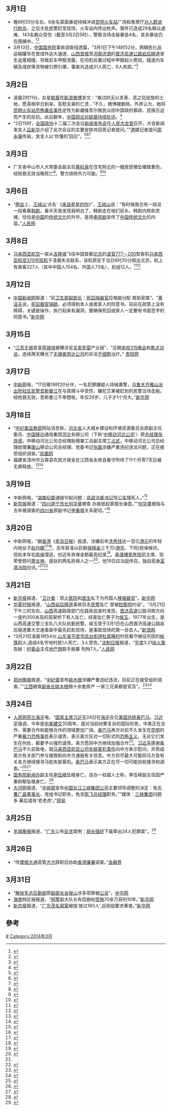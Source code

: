 <noinclude>{{MonthInNewsChina|2014|3}}</noinclude>

== 3月1日 ==
* 晚9时20分左右，8余名蒙面暴徒持械冲进[[昆明火车站|昆明火车站]]广场和售票厅[[2014年昆明火车站暴力恐怖袭击事件|对人群进行砍杀]]，之后大批民警赶至现场，火车站内传出枪声。案件已造成29名群众遇难、143名群众受伤（截至3月2日5时），警察当场击毙暴徒4名，其余暴徒仍在围捕中。<ref>{{Cite news |url=http://politics.people.com.cn/n/2014/0302/c1001-24502831.html |title=昆明火车站暴力恐怖事件直击--时政--人民网 |accessdate=2021-12-10 |archive-date=2021-12-10 |archive-url=https://web.archive.org/web/20211210045128/http://politics.people.com.cn/n/2014/0302/c1001-24502831.html }}</ref><ref>{{Cite news |url=http://photo.china.com.cn/zhuanti/node_7199358.htm |title=昆明暴恐事件_中国网 图片中国 |accessdate=2021-12-10 |archive-date=2021-12-10 |archive-url=https://web.archive.org/web/20211210050528/http://photo.china.com.cn/zhuanti/node_7199358.htm }}</ref>
* 3月13日，[[中华人民共和国国务院|中国国务院]]事故调查组透露，“3月1日下午14时52分，两辆危化品运输罐车在晋煤外运大通道、[[山西|山西]][[晋城|晋城]]至[[河南|河南]][[济源|济源]]的[[晋济|晋济]][[高速公路|高速公路]][[岩后隧道|岩后隧道]]发生追尾相撞，导致前车甲醇泄露，在司机处置过程中甲醇起火燃烧，隧道内车辆及煤炭等货物被引燃引爆，事故共造成31人死亡、9人失踪。”<ref>{{Cite news |url=http://auto.people.com.cn/n/2014/0314/c1005-24636781.html |title=晋济高速山西晋城段隧道爆炸致31人遇难9人失踪--人民网汽车--人民网 |accessdate=2021-12-10 |archive-date=2018-09-26 |archive-url=https://web.archive.org/web/20180926221625/http://auto.people.com.cn/n/2014/0314/c1005-24636781.html }}</ref>

== 3月2日 ==

*凌晨2时11分，女星[[姚晨|姚晨]]在[[新浪微博|新浪微博]]发文：“难过的无以言表，恶之花绽放的土地，愿真相早日到来，告慰无辜的亡灵...”不久，微博被删除。外界认为，她将[[2014年昆明火车站暴力恐怖袭击事件|昆明火车站恐怖袭击事件]]定性为新疆维吾尔族民众因中国政府暴政、民族压迫而产生的反抗。此后数年，[[姚晨恶之花事件|中国舆论对姚晨持续批评]]。<ref>{{Cite news |url=https://www.guancha.cn/FaZhi/2014_03_02_210038.shtml |title=昆明火车站暴力恐怖案件后大V微博评论 姚晨称是恶之花绽放的土地 |accessdate=2021-12-14 |archive-date=2019-08-29 |archive-url=https://web.archive.org/web/20190829075701/https://www.guancha.cn/FaZhi/2014_03_02_210038.shtml }}</ref>
* “2日15时，[[全国政协|全国政协]]十二届二次会议[[新闻发布会|新闻发布会]]在[[人民大会堂|人民大会堂]]召开，大会新闻发言人[[吕新华|吕新华]]介绍了此次会议的主要安排并回答记者提问。”“[[港|港]]媒记者提问[[周永康|周永康]]传闻，发言人以‘你懂的’回应”。<ref>{{Cite news |url=http://news.cnr.cn/native/gd/20151222/t20151222_520887292.shtml |title=政协发言人吕新华卸任 曾以“你懂的”答周永康案_央广网 |accessdate=2021-12-14 |archive-date=2021-12-14 |archive-url=https://web.archive.org/web/20211214075027/http://news.cnr.cn/native/gd/20151222/t20151222_520887292.shtml }}</ref><ref>{{Cite news |url=https://m.huanqiu.com/article/9CaKrnJVRT3 |title=吕新华忆“你懂的”：当时没人给我周永康案提示 |accessdate=2021-12-14 |archive-date=2021-12-14 |archive-url=https://web.archive.org/web/20211214075022/https://m.huanqiu.com/article/9CaKrnJVRT3 }}</ref><ref>{{Cite news |url=http://www.xinhuanet.com/politics/2015-03/02/c_1114492681.htm |title=“你懂的”“很任性”：吕新华再秀流行语秀出中国“打虎”力度-新华网 |accessdate=2021-12-14 |archive-date=2021-12-14 |archive-url=https://web.archive.org/web/20211214075030/http://www.xinhuanet.com/politics/2015-03/02/c_1114492681.htm }}</ref>

== 3月3日 ==
*广东省中山市人大常委会副主任[[黄标泉|黄标泉]]在住宅附近的一幢居民楼坠楼致重伤，经抢救无效当晚死亡<ref>{{Cite news|url=http://district.ce.cn/newarea/sddy/201403/03/t20140303_2406166.shtml|title=中山市人大常委会副主任黄标泉坠楼(图|3=简历）_中国经济网——国家经济门户|accessdate=2021-12-10|archive-date=2021-12-10|archive-url=https://web.archive.org/web/20211210205845/http://district.ce.cn/newarea/sddy/201403/03/t20140303_2406166.shtml}}</ref>，警方排除外力可能。<ref>{{Cite news |url=https://www.chinanews.com.cn/gn/2014/07-31/6446294.shtml |title=媒体称今年已至少31名官员非正常死亡 自杀者居多-中新网 |accessdate=2021-12-10 |archive-date=2021-12-10 |archive-url=https://web.archive.org/web/20211210053839/https://www.chinanews.com.cn/gn/2014/07-31/6446294.shtml }}</ref><ref>{{Cite news |url=http://cpc.people.com.cn/n/2014/0304/c83084-24520703.html |title=中山市人大常委会副主任黄标泉坠楼抢救无效死亡--新闻报道-人民网 |accessdate=2021-12-10 |archive-date=2021-12-10 |archive-url=https://web.archive.org/web/20211210054829/http://cpc.people.com.cn/n/2014/0304/c83084-24520703.html }}</ref>

== 3月6日 ==
* “[[两会|两会]]上，[[王岐山|王岐山]]‘点名’《[[来自星星的你|来自星星的你]]》”，[[王岐山|王岐山]]说：“有时候我也有一段没一段看看[[韩剧|韩剧]]，看半天我发现我明白了，韩剧走在咱们前头。韩剧内核和灵魂，恰恰是[[中国|中国]]的[[传统文化|传统文化]]的升华，是用[[电视剧|电视剧]]宣传了[[中国|中国]][[传统文化|传统文化]]的内容。”[http://he.people.com.cn/n/2014/0306/c192235-20716282.html 人民网]{{Wayback|url=http://he.people.com.cn/n/2014/0306/c192235-20716282.html |date=20180926215858 }}
== 3月8日 ==
* [[马来西亚航空|马来西亚航空]]一架从[[吉隆坡|吉隆坡]]飞往中国首都[[北京|北京]]的[[波音777|波音777－200]]型客机[[马来西亚航空370号班机空难|马来西亚航空370号班机]]于凌晨失去联系，该机原定于当日6时30分抵达北京。机上有乘客227人（其中中国人154名、外国人73名），机组12人。<ref>{{Cite news |url=http://covid-19.chinadaily.com.cn/hqgj/jryw/2014-03-08/content_11359404.html |title=一架吉隆坡飞北京航班失去联系 机上有160名中国人- 中国日报网 |accessdate=2021-12-14 |archive-date=2021-12-14 |archive-url=https://web.archive.org/web/20211214075108/http://covid-19.chinadaily.com.cn/hqgj/jryw/2014-03-08/content_11359404.html }}</ref><ref>{{Cite news |url=https://www.chinanews.com.cn/gn/2014/03-08/5926519.shtml |title=一架吉隆坡飞北京航班失去联系 机上有160名中国人-中新网 |accessdate=2021-12-14 |archive-date=2021-12-14 |archive-url=https://web.archive.org/web/20211214075418/https://www.chinanews.com.cn/gn/2014/03-08/5926519.shtml }}</ref>
== 3月12日 ==
* [[中国新闻网|中国新闻网]]报道：“前[[卫生部|卫生部]][[副部长|副部长]]：[[死囚|死囚]][[器官捐献|捐器官]]应电脑分配 救助家属”。“[[黄洁夫|黄洁夫]]说，[[死囚|死囚]][[器官捐献|器官捐献]]，必须得到本人或者家人的同意书。目前在政策上没有障碍，关键是操作，执行起来有漏洞，要确保死囚或家人一定要有书面签字的同意书。”[http://news.xinhuanet.com/gongyi/2014-03/13/c_126262731.htm 新华网]{{Wayback|url=http://news.xinhuanet.com/gongyi/2014-03/13/c_126262731.htm |date=20140407233411 }}
== 3月15日 ==
* “[[江苏|江苏]][[无锡|无锡]]首富[[蒋锡培|蒋锡培]]被曝涉足[[买卖死婴|买卖死婴]]产业链”，“近期[[中国中央电视台|央视]][[315晚会|315晚会]]和[[焦点访谈|焦点访谈]]，连续两天曝光了[[无锡|无锡]][[奥思达公司|奥思达公司]]的非法[[干细胞|干细胞]]治疗。” [http://www.gywb.cn/content/2014-03/20/content_503137.htm 贵阳网]{{Wayback|url=http://www.gywb.cn/content/2014-03/20/content_503137.htm |date=20181005135703 }}
== 3月17日 ==
* [[中新网|中新网]]电，“17日晚19时20分许，一名犯罪嫌疑人持械袭警，[[乌鲁木齐|乌鲁木齐]][[雅山|雅山]][[派出所|派出所]][[社区|社区]][[民警|民警]][[吾斯曼江|吾斯曼江]]在与其搏斗中受伤，嫌犯艾某被赶到的民警当场击毙。经抢救无效，吾斯曼江不幸牺牲，年仅29岁，儿子才1个月大。”[https://web.archive.org/web/20140320232355/http://www.yn.xinhuanet.com/v/2014-03/20/c_133199960.htm 新华网]
== 3月18日 ==
* “[[中纪委|中纪委]][[监察部|监察部]]网站消息称，[[河北省|河北省]]人大城乡建设和环境资源委员会原副主任委员、[[中国移动|中国移动]]通信集团[[河北|河北]]有限公司（下称'[[中移动|中移动]][[河北|河北]][[公司|公司]]'）原[[总经理|总经理]][[张连德|张连德]]，中移动河北公司总经理助理兼工会副主席[[丁占武|丁占武]]，中移动河北公司总经理助理兼[[唐山|唐山]]移动公司总经理、党委书记[[张磊|张磊]]涉嫌严重违纪违法问题，正在接受组织调查。”[http://hainan.ifeng.com/news/jujiao/detail_2014_03/19/2000172_0.shtml 凤凰网]{{Wayback|url=http://hainan.ifeng.com/news/jujiao/detail_2014_03/19/2000172_0.shtml |date=20180926212938 }}
* 福建省漳州市云霄县农民方俊金在江西省永修县看守所待了11个月零7天后被无罪释放。<ref>{{Cite news |url=https://www.chinanews.com.cn/fz/2014/03-26/5997389.shtml |title=福建农民被冤成跨省逃犯 被关11个月后无罪释放-中新网 |accessdate=2021-12-10 |archive-date=2021-12-10 |archive-url=https://web.archive.org/web/20211210054829/https://www.chinanews.com.cn/fz/2014/03-26/5997389.shtml }}</ref><ref>{{Cite news |url=http://covid-19.chinadaily.com.cn/micro-reading/dzh/2014-03-26/content_11477498.html |title=福建农民被冤成跨省逃犯 无罪释放后申请国家赔偿- Micro Reading |accessdate=2021-12-10 |archive-date=2021-12-10 |archive-url=https://web.archive.org/web/20211210024212/http://covid-19.chinadaily.com.cn/micro-reading/dzh/2014-03-26/content_11477498.html }}</ref>
== 3月19日 ==
* 中新网电，“[[湖南|湖南]][[纪委|纪委]]通报10起问题：[[县|县]][[政法委书记|政法委书记]]驾[[公车|公车]]撞死人。”<ref name="#1">{{Cite news |url=http://china.haiwainet.cn/n/2014/0319/c345646-20425257.html |title=湖南纪委通报10起问题：县政法委书记驾公车撞死人--时政--海外网 |accessdate=2021-12-10 |archive-date=2018-10-07 |archive-url=https://web.archive.org/web/20181007020033/http://china.haiwainet.cn/n/2014/0319/c345646-20425257.html }}</ref>
* [[新京报|新京报]]报道：“[[四川|四川]][[遂宁|遂宁]][[市长|市长]][[何华章|何华章]]被查 办报纸起家擅长操盘。”“[[何华章|何华章]]被指与去年被调查的[[四川省|四川省]]原副书记[[李春城|李春城]]关系密切。”<ref>{{Cite news |url=https://web.archive.org/web/20140320205937/http://www.sd.xinhuanet.com/news/2014-03/20/c_119860901.htm |title=四川遂宁市长何华章被查 办报纸起家擅长操盘_新华网山东频道 |date=2014-03-20 |accessdate=2021-12-10}}</ref>
== 3月20日 ==
* 中新网电，“据[[香港|香港]]《[[星岛日报|星岛日报]]》报道，涉嫌前年[[洗黑钱|洗黑钱]]达一百亿[[港元|港元]]的年轻内地女子[[赵丹娜|赵丹娜]]<ref>{{Cite news |url=http://covid-19.chinadaily.com.cn/hqgj/jryw/2014-03-14/content_11400620.html |title=内地女子涉嫌在香港洗钱100亿潜逃 法庭传担保人(图)- 中国日报网 |accessdate=2021-12-10 |archive-date=2021-12-10 |archive-url=https://web.archive.org/web/20211210055821/http://covid-19.chinadaily.com.cn/hqgj/jryw/2014-03-14/content_11400620.html }}</ref><ref>{{Cite news |url=https://china.huanqiu.com/article/9CaKrnJEDUI |title=内地女子在港用8个户口洗百亿港元黑钱后潜逃 |accessdate=2021-12-10 |archive-date=2021-12-10 |archive-url=https://web.archive.org/web/20211210040321/https://china.huanqiu.com/article/9CaKrnJEDUI }}</ref>，去年获准以巨额[[保释金|保释金]]三千万([[港币|港币]]，下同)担保候讯，但赵本年初[[弃保|弃保]]潜逃，创近年弃保金额最高纪录<ref>{{Cite news |url=https://finance.huanqiu.com/article/9CaKrnJEDxX |title=内地女子赴港洗100亿黑钱 弃巨额保释金潜逃 |accessdate=2021-12-10 |archive-date=2021-12-10 |archive-url=https://web.archive.org/web/20211210053823/https://finance.huanqiu.com/article/9CaKrnJEDxX }}</ref>。[[香港博爱医院|香港博爱医院]]前主席、现荣誉顾问[[萧炎坤|萧炎坤]]，是赵的两名担保人之一<ref>{{Cite news |url=https://www.chinanews.com.cn/ga/2014/04-08/6036952.shtml |title=内地女子在港洗钱百亿港币潜逃 担保人千万元充公-中新网 |accessdate=2021-12-10 |archive-date=2021-12-10 |archive-url=https://web.archive.org/web/20211210053823/https://www.chinanews.com.cn/ga/2014/04-08/6036952.shtml }}</ref>，他19日应法庭传召，独自现身[[荃湾法院|荃湾法院]]应讯。”<ref name="#1"/><ref>{{Cite news |url=http://news.youth.cn/sh/201404/t20140409_4991353.htm |title=90后无业女孩洗钱百亿潜逃 4千万保释金被充公新闻频道__中国青年网 |accessdate=2021-12-10 |archive-date=2021-12-10 |archive-url=https://web.archive.org/web/20211210054801/http://news.youth.cn/sh/201404/t20140409_4991353.htm }}</ref>

== 3月21日 ==
* [[新京报|新京报]]报道，“[[卫计委|卫计委]]：禁止[[医院|医院]]和[[医生|医生]]私下为外国人[[中华人民共和国的器官移植|移植器官]]”。[http://news.xinhuanet.com/2014-03/21/c_119873432.htm 新华网]{{Wayback|url=http://news.xinhuanet.com/2014-03/21/c_119873432.htm |date=20140408220534 }}
* [[华夏时报|华夏时报]]报道，“[[山西|山西]][[岩后隧道|岩后隧道]]事故目击[[民警|民警]]坠亡 曾被[[检察院|检察院]]约谈”。“3月21日下午三时左右，[[山西|山西]]高速路政部门在路政巡查时发现，[[晋济高速|晋济高速]]公路河南方向一座约300米高的高架桥下有人坠亡，经查坠亡男子为[[侯玉|侯玉]]，1977年出生，是山西高速交警三支队八大队执勤民警。侯玉曾于3月1日在山西晋济高速公路岩后隧道重大交通事故中最先赶赴现场，是事故现场的第一目击人。”[http://news.sina.com.cn/c/2014-03-23/094229772387.shtml 新浪网]{{Wayback|url=http://news.sina.com.cn/c/2014-03-23/094229772387.shtml |date=20180927035936 }}
*“3月21日凌晨1时54分,[[山东省|山东省]][[平度市|平度市]][[凤台街道|凤台街道]][[杜家疃村|杜家疃村]]村民看守被征农田的[[帐篷|帐篷]]起火,造成4名守地村民1人死亡、3人受伤。”[[法制日报|法制日报]]报道，“[[平度|平度]]3.21[[纵火案|纵火案]]告破：[[村委会|村委会]]主任[[地产商|地产商]]联手施暴 刑拘7人。”[http://leaders.people.com.cn/n/2014/0326/c58278-24737112.html 人民网]{{Wayback|url=http://leaders.people.com.cn/n/2014/0326/c58278-24737112.html |date=20180926221321 }}
== 3月22日 ==
*[[郑州晚报|郑州晚报]]报道，“[[中纪委|中纪委]]宣布[[姚木根|姚木根]]涉嫌严重违纪违法，目前正在接受组织调查。”“[[江西|江西]]被查[[副省长|副省长]][[姚木根|姚木根]]拥十余套房产 一家三兄弟都是官员”。<ref>{{Cite news |url=https://web.archive.org/web/20140329100056/http://ah.people.com.cn/n/2014/0329/c358314-20884102.html |title=江西被查副省长姚木根拥十余套房产 一家三兄弟都是官员--安徽频道--人民网 |date=2014-03-29 |accessdate=2021-12-14}}</ref><ref>{{Cite news |url=http://zqb.cyol.com/html/2015-12/19/nw.D110000zgqnb_20151219_9-02.htm |title=江西省原副省长姚木根受贿案一审宣判-中青在线 |accessdate=2021-12-14 |archive-date=2021-12-14 |archive-url=https://web.archive.org/web/20211214075028/http://zqb.cyol.com/html/2015-12/19/nw.D110000zgqnb_20151219_9-02.htm }}</ref>

== 3月24日 ==
*[[人民网|人民网]][[荷兰|荷兰]][[海牙|海牙]]电，“[[国家主席|国家主席]][[习近平|习近平]]24日在[[海牙|海牙]]会见[[美国总统|美国总统]][[奥巴马|奥巴马]]。[[习近平|习近平]]强调，今年是[[中美建交|中美建交]]35周年。面对当前纷繁复杂的国际形势，中美正在合作、需要合作和能够合作的领域更加广阔。[[奥巴马|奥巴马]]再次对前不久发生在[[昆明|昆明]]的严重[[暴力恐怖事件|暴力恐怖事件]]表示谴责，表示美方反对一切形式的[[恐怖主义|恐怖主义]]，无论它们发生在何处，都要予以强烈谴责。美方愿同中方继续加强合作<ref>{{Cite news |url=https://www.chinanews.com.cn/gn/2014/03-24/5987902.shtml |title=习近平会见美国总统奥巴马 感谢其就客机失联致电 -中新网 |accessdate=2021-12-10 |archive-date=2021-12-10 |archive-url=https://web.archive.org/web/20211210083658/https://www.chinanews.com.cn/gn/2014/03-24/5987902.shtml }}</ref>。[[习近平|习近平]]感谢[[奥巴马|奥巴马]]不久前致电，就[[马来西亚航空公司|马来西亚航空公司]][[失联客机事件|失联客机事件]]向中方表示慰问，并责成美方有关部门参与搜救和向中方通报有关信息。中方将尽最大可能同马方及有关各方继续搜寻马航失联客机。[[奥巴马|奥巴马]]表示美方正在尽一切可能协助搜寻和调查。”<ref>{{Cite news |url=http://www.xinhuanet.com/world/2014-03/24/c_119921092.htm |title=习近平会见美国总统奥巴马-高层动态-新华网 |accessdate=2021-12-10 |archive-date=2020-08-14 |archive-url=https://web.archive.org/web/20200814190225/http://www.xinhuanet.com/world/2014-03/24/c_119921092.htm }}</ref><ref>{{Cite news |url=http://www.xinhuanet.com//world/2014-03/25/c_119921674.htm |title=习近平会见美国总统奥巴马-高层动态-新华网 |last=许义琛 |accessdate=2021-12-10 |language=zh-cn |archive-date=2020-08-14 |archive-url=https://web.archive.org/web/20200814190218/http://www.xinhuanet.com/world/2014-03/25/c_119921674.htm }}</ref>
* [[国务院新闻办|国务院新闻办]]副主任[[李伍峰|李伍峰]]坠楼身亡。该办一权威人士称，李伍峰副主任因严重抑郁坠楼身亡。<ref>{{Cite news |url=7月以来，官员非正常死亡事件频发 |work=新京报 |accessdate=2021-12-10}}</ref>
*[[大河网|大河网]]报道，“[[中组部|中组部]]宣布[[中国|中国]][[长江三峡集团公司|长江三峡集团公司]]主要领导调整的决定：免去[[曹广晶|曹广晶]][[董事长|董事长]]、党组书记职务，免去[[陈飞|陈飞]][[总经理|总经理]]职务。”“媒体：[[三峡集团|三峡集团]]问题多 幕后或有‘老老虎’。”[https://web.archive.org/web/20140329093459/http://news.163.com/14/0329/02/9OFL064L00014Q4P.html 网易]

== 3月25日 ==
*[[羊城晚报|羊城晚报]]报道，“[[广东|广东]]公布[[反贪|反贪]]案例：[[局长|局长]][[强奸|强奸]]下属牵出24人犯罪案”。<ref>{{Cite news |url=https://web.archive.org/web/20140329080747/http://fj.ifeng.com/news/gn/detail_2014_03/26/2037630_0.shtml |title=广东公布反贪案例：局长强奸下属牵出24人犯罪案_福建频道_凤凰网 |date=2014-03-29 |accessdate=2021-12-10}}</ref>
== 3月26日 ==
*“传[[摩根大通|摩根大通]]高管[[方方_(银行家)|方方]]辞职后协助[[香港廉署|香港廉署]]调查。”[http://usstock.jrj.com.cn/2014/03/28181916948905.shtml 金融界]{{Wayback|url=http://usstock.jrj.com.cn/2014/03/28181916948905.shtml |date=20180928230819 }}
== 3月31日 ==
*“[[解放军|解放军]][[总后勤部|总后勤部]]原[[副部长|副部长]][[谷俊山|谷俊山]]涉多项罪被[[公诉|公诉]]”。[http://news.china.com/domestic/945/20140401/18424277.html 中华网]{{Wayback|url=http://news.china.com/domestic/945/20140401/18424277.html |date=20160307104741 }}
*[[海南|海南]]特区报报道，“[[网警|网警]]副大队长有偿删帖[[受贿|受贿]]70余万获刑10年。”[http://news.xinhuanet.com/video/2014-04/01/c_126339794.htm 新华网]{{Wayback|url=http://news.xinhuanet.com/video/2014-04/01/c_126339794.htm |date=20140422173939 }}
*[[新京报|新京报]]报道，“[[广东|广东]][[茂名窝案|茂名窝案]]被指‘放过160人',巡视组要求重查。”[https://web.archive.org/web/20140407100134/http://www.sn.xinhuanet.com/2014-03/31/c_1110020715.htm 新华网]

==參考==
{{reflist}}
<noinclude>[[Category:2014年中国|#]]
[[Category:2014年3月|Category:2014年3月]]</noinclude>